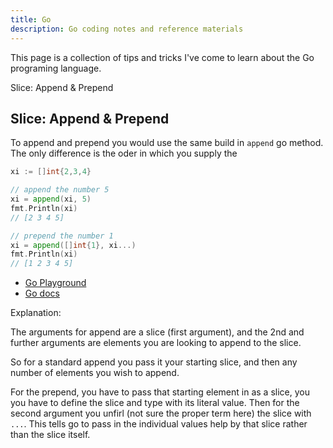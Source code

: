 ```yaml
---
title: Go
description: Go coding notes and reference materials
---
```


<PageDescription>

This page is a collection of tips and tricks I've come to learn about the Go programing language.

</PageDescription>

<AnchorLinks>
  <AnchorLink>Slice: Append & Prepend</AnchorLink>
</AnchorLinks>

## Slice: Append & Prepend

To append and prepend you would use the same build in `append` go method. The only difference is the oder in which you supply the

```go
xi := []int{2,3,4}

// append the number 5
xi = append(xi, 5)
fmt.Println(xi)
// [2 3 4 5]

// prepend the number 1
xi = append([]int{1}, xi...)
fmt.Println(xi)
// [1 2 3 4 5]
```

- [Go Playground](https://go.dev/play/p/P-InPKinGob)
- [Go docs](https://pkg.go.dev/builtin?utm_source=gopls#append)

Explanation:

The arguments for append are a slice (first argument), and the 2nd and further
arguments are elements you are looking to append to the slice.

So for a standard append you pass it your starting slice, and then any number
of elements you wish to append.

For the prepend, you have to pass that starting element in as a slice, you you
have to define the slice and type with its literal value. Then for the second
argument you unfirl (not sure the proper term here) the slice with `...`. This
tells go to pass in the individual values help by that slice rather than the
slice itself.
